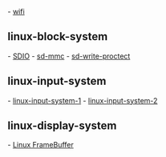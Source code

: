 

- [[wifi]]

== linux-block-system ==

- [[SDIO]]
- [[sd-mmc]]
- [[sd-write-proctect]]

== linux-input-system ==

- [[linux-input-system-1]]
- [[linux-input-system-2]]

== linux-display-system ==

- [[Linux FrameBuffer]]
